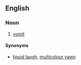 ==English==

===Noun===
{{en-noun|sg=[[pavement]] [[pizza]]|-}}

# {{UK|humorous}} [[vomit]]

====Synonyms====
* [[liquid laugh]], [[multicolour yawn]]